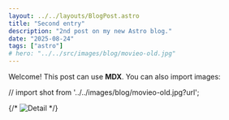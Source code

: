 ```yaml
---
layout: ../../layouts/BlogPost.astro
title: "Second entry"
description: "2nd post on my new Astro blog."
date: "2025-08-24"
tags: ["astro"]
# hero: "../../src/images/blog/movieo-old.jpg"
---
```


Welcome! This post can use **MDX**. You can also import images:

// import shot from '../../images/blog/movieo-old.jpg?url';

{/* <img src={shot} alt="Detail" /> */}
